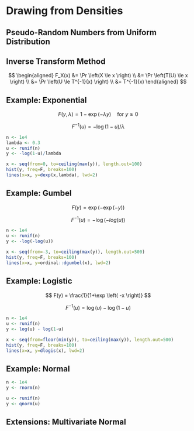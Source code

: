 # Drawing from Densities {#sec-draws}

## Pseudo-Random Numbers from Uniform Distribution

## Inverse Transform Method

$$
\begin{aligned}
F_X(x) 
    &= \Pr \left(X \le x \right) \\
    &= \Pr \left(T(U) \le x \right) \\
    &= \Pr \left(U \le T^{-1}(x) \right) \\
    &= T^{-1}(x)
\end{aligned}
$$

## Example: Exponential

$$ F(y,\lambda) = 1 - \exp\left( -\lambda y \right) \hspace{1em} \text{for} \ y \ge 0 $$

$$ F^{-1}(u) = -\log(1-u) / \lambda $$

```r
n <- 1e4
lambda <- 0.3
u <- runif(n)
y <- -log(1-u)/lambda
```

```r
x <- seq(from=0, to=ceiling(max(y)), length.out=100)
hist(y, freq=F, breaks=100)
lines(x=x, y=dexp(x,lambda), lwd=2)
```

## Example: Gumbel

$$ F(y) = \exp \left( -\exp \left( -y \right) \right) $$

$$ F^{-1}(u) = -\log(-log(u))  $$

```r
n <- 1e4
u <- runif(n)
y <- -log(-log(u))
```

```r
x <- seq(from=-3, to=ceiling(max(y)), length.out=500)
hist(y, freq=F, breaks=100)
lines(x=x, y=ordinal::dgumbel(x), lwd=2)
```

## Example: Logistic

$$ F(y) = \frac{1}{1+\exp \left( -x \right)} $$

$$ F^{-1}(u) = \log(u) - \log(1-u) $$

```r
n <- 1e4
u <- runif(n)
y <- log(u) - log(1-u)
```

```r
x <- seq(from=floor(min(y)), to=ceiling(max(y)), length.out=500)
hist(y, freq=F, breaks=100)
lines(x=x, y=dlogis(x), lwd=2)
```

## Example: Normal

```r
n <- 1e4
y <- rnorm(n)

u <- runif(n)
y <- qnorm(u)
```

## Extensions: Multivariate Normal
